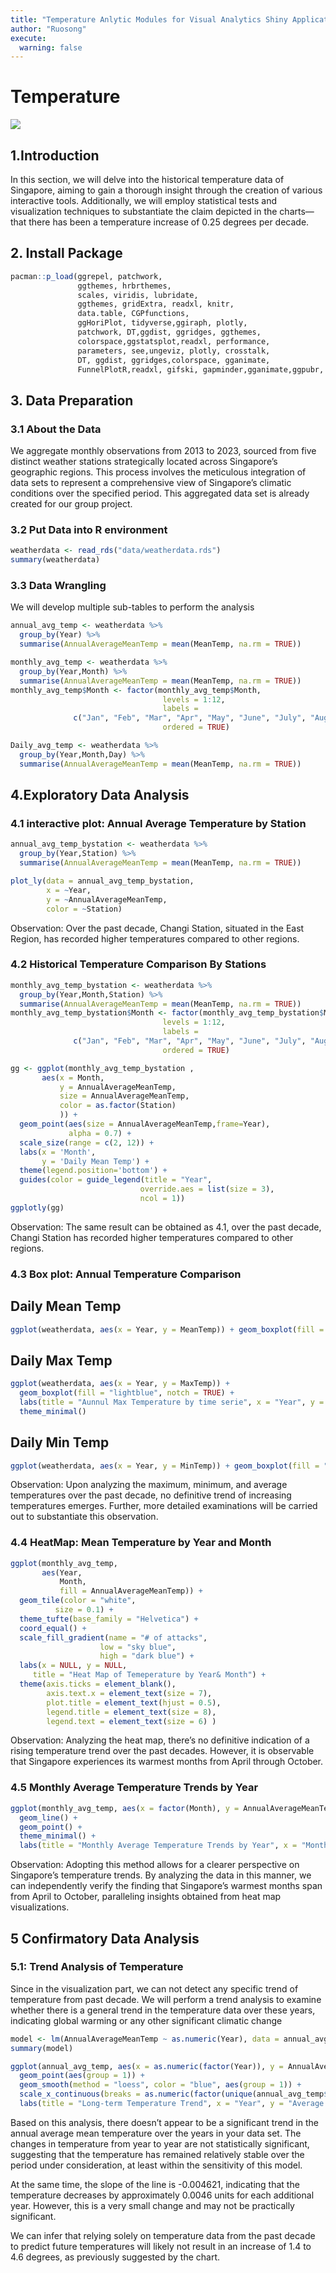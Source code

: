 ```yaml
---
title: "Temperature Anlytic Modules for Visual Analytics Shiny Application"
author: "Ruosong"
execute:
  warning: false
---
```


# Temperature

![](images/Weather-01.jpg)

## 1.Introduction

In this section, we will delve into the historical temperature data of Singapore, aiming to gain a thorough insight through the creation of various interactive tools. Additionally, we will employ statistical tests and visualization techniques to substantiate the claim depicted in the charts—that there has been a temperature increase of 0.25 degrees per decade.

## 2. Install Package

```r
pacman::p_load(ggrepel, patchwork, 
               ggthemes, hrbrthemes,
               scales, viridis, lubridate, 
               ggthemes, gridExtra, readxl, knitr, 
               data.table, CGPfunctions, 
               ggHoriPlot, tidyverse,ggiraph, plotly, 
               patchwork, DT,ggdist, ggridges, ggthemes,
               colorspace,ggstatsplot,readxl, performance, 
               parameters, see,ungeviz, plotly, crosstalk,
               DT, ggdist, ggridges,colorspace, gganimate,
               FunnelPlotR,readxl, gifski, gapminder,gganimate,ggpubr, ggplot2)
```

## 3. Data Preparation

### 3.1 About the Data

We aggregate monthly observations from 2013 to 2023, sourced from five distinct weather stations strategically located across Singapore's geographic regions. This process involves the meticulous integration of data sets to represent a comprehensive view of Singapore's climatic conditions over the specified period. This aggregated data set is already created for our group project.

### 3.2 Put Data into R environment

```r
weatherdata <- read_rds("data/weatherdata.rds")
summary(weatherdata)
```

### 3.3 Data Wrangling

We will develop multiple sub-tables to perform the analysis

```r
annual_avg_temp <- weatherdata %>%
  group_by(Year) %>%
  summarise(AnnualAverageMeanTemp = mean(MeanTemp, na.rm = TRUE))

monthly_avg_temp <- weatherdata %>%
  group_by(Year,Month) %>%
  summarise(AnnualAverageMeanTemp = mean(MeanTemp, na.rm = TRUE))
monthly_avg_temp$Month <- factor(monthly_avg_temp$Month,
                                  levels = 1:12,
                                  labels = 
              c("Jan", "Feb", "Mar", "Apr", "May", "June", "July", "Aug","Sept", "Oct", "Nov", "Dec"),
                                  ordered = TRUE)

Daily_avg_temp <- weatherdata %>%
  group_by(Year,Month,Day) %>%
  summarise(AnnualAverageMeanTemp = mean(MeanTemp, na.rm = TRUE))
```

## 4.Exploratory Data Analysis

### 4.1 interactive plot: Annual Average Temperature by Station

```r
annual_avg_temp_bystation <- weatherdata %>%
  group_by(Year,Station) %>%
  summarise(AnnualAverageMeanTemp = mean(MeanTemp, na.rm = TRUE))

plot_ly(data = annual_avg_temp_bystation, 
        x = ~Year, 
        y = ~AnnualAverageMeanTemp, 
        color = ~Station)
```

Observation: Over the past decade, Changi Station, situated in the East Region, has recorded higher temperatures compared to other regions.

### 4.2 Historical Temperature Comparison By Stations

```r
monthly_avg_temp_bystation <- weatherdata %>%
  group_by(Year,Month,Station) %>%
  summarise(AnnualAverageMeanTemp = mean(MeanTemp, na.rm = TRUE))
monthly_avg_temp_bystation$Month <- factor(monthly_avg_temp_bystation$Month,
                                  levels = 1:12,
                                  labels = 
              c("Jan", "Feb", "Mar", "Apr", "May", "June", "July", "Aug","Sept", "Oct", "Nov", "Dec"),
                                  ordered = TRUE)

gg <- ggplot(monthly_avg_temp_bystation , 
       aes(x = Month, 
           y = AnnualAverageMeanTemp,
           size = AnnualAverageMeanTemp,
           color = as.factor(Station)
           )) +
  geom_point(aes(size = AnnualAverageMeanTemp,frame=Year),
             alpha = 0.7) +
  scale_size(range = c(2, 12)) +
  labs(x = 'Month', 
       y = 'Daily Mean Temp') + 
  theme(legend.position='bottom') +
  guides(color = guide_legend(title = "Year", 
                             override.aes = list(size = 3),
                             ncol = 1))
ggplotly(gg)
```

Observation: The same result can be obtained as 4.1, over the past decade, Changi Station has recorded higher temperatures compared to other regions.

### 4.3 Box plot: Annual Temperature Comparison

::: panel-tabset
## Daily Mean Temp

```r
ggplot(weatherdata, aes(x = Year, y = MeanTemp)) + geom_boxplot(fill = "lightblue", notch = TRUE) + labs(title = "Aunnul Mean Temperature by time serie", x = "Year", y = "Annual Mean Temp") + theme_minimal()
```

## Daily Max Temp

```r
ggplot(weatherdata, aes(x = Year, y = MaxTemp)) + 
  geom_boxplot(fill = "lightblue", notch = TRUE) +
  labs(title = "Aunnul Max Temperature by time serie", x = "Year", y = "Annual Max Temp") +
  theme_minimal()
```

## Daily Min Temp

```r
ggplot(weatherdata, aes(x = Year, y = MinTemp)) + geom_boxplot(fill = "lightblue", notch = TRUE) + labs(title = "Aunnul Min Temperature by time serie", x = "Year", y = "Annual Min Temp") + theme_minimal()
```
:::

Observation: Upon analyzing the maximum, minimum, and average temperatures over the past decade, no definitive trend of increasing temperatures emerges. Further, more detailed examinations will be carried out to substantiate this observation.

### 4.4 HeatMap: Mean Temperature by Year and Month

```r
ggplot(monthly_avg_temp, 
       aes(Year, 
           Month, 
           fill = AnnualAverageMeanTemp)) + 
  geom_tile(color = "white", 
          size = 0.1) + 
  theme_tufte(base_family = "Helvetica") + 
  coord_equal() +
  scale_fill_gradient(name = "# of attacks",
                    low = "sky blue", 
                    high = "dark blue") +
  labs(x = NULL, y = NULL, 
     title = "Heat Map of Temeperature by Year& Month") +
  theme(axis.ticks = element_blank(),
        axis.text.x = element_text(size = 7),
        plot.title = element_text(hjust = 0.5),
        legend.title = element_text(size = 8),
        legend.text = element_text(size = 6) )
```

Observation: Analyzing the heat map, there's no definitive indication of a rising temperature trend over the past decades. However, it is observable that Singapore experiences its warmest months from April through October.

### 4.5 Monthly Average Temperature Trends by Year

```r
ggplot(monthly_avg_temp, aes(x = factor(Month), y = AnnualAverageMeanTemp, group = Year, color = factor(Year))) +
  geom_line() +
  geom_point() +
  theme_minimal() +
  labs(title = "Monthly Average Temperature Trends by Year", x = "Month", y = "Average Temperature")
```

Observation: Adopting this method allows for a clearer perspective on Singapore's temperature trends. By analyzing the data in this manner, we can independently verify the finding that Singapore's warmest months span from April to October, paralleling insights obtained from heat map visualizations.

## 5 Confirmatory Data Analysis

### 5.1: Trend Analysis of Temperature

Since in the visualization part, we can not detect any specific trend of temperature from past decade. We will perform a trend analysis to examine whether there is a general trend in the temperature data over these years, indicating global warming or any other significant climatic change

```r
model <- lm(AnnualAverageMeanTemp ~ as.numeric(Year), data = annual_avg_temp)
summary(model)
```

```r

ggplot(annual_avg_temp, aes(x = as.numeric(factor(Year)), y = AnnualAverageMeanTemp)) +
  geom_point(aes(group = 1)) + 
  geom_smooth(method = "loess", color = "blue", aes(group = 1)) +
  scale_x_continuous(breaks = as.numeric(factor(unique(annual_avg_temp$Year))), labels = unique(annual_avg_temp$Year)) + # Adjust the x-axis labels to show years as characters
  labs(title = "Long-term Temperature Trend", x = "Year", y = "Average Temperature")

```

Based on this analysis, there doesn't appear to be a significant trend in the annual average mean temperature over the years in your data set. The changes in temperature from year to year are not statistically significant, suggesting that the temperature has remained relatively stable over the period under consideration, at least within the sensitivity of this model.

At the same time, the slope of the line is -0.004621, indicating that the temperature decreases by approximately 0.0046 units for each additional year. However, this is a very small change and may not be practically significant.

We can infer that relying solely on temperature data from the past decade to predict future temperatures will likely not result in an increase of 1.4 to 4.6 degrees, as previously suggested by the chart.

## 
